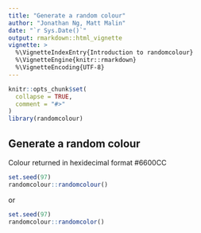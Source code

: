 ```yaml
---
title: "Generate a random colour"
author: "Jonathan Ng, Matt Malin"
date: "`r Sys.Date()`"
output: rmarkdown::html_vignette
vignette: >
  %\VignetteIndexEntry{Introduction to randomcolour}
  %\VignetteEngine{knitr::rmarkdown}
  %\VignetteEncoding{UTF-8}
---
```


```r
knitr::opts_chunk$set(
  collapse = TRUE,
  comment = "#>"
)
library(randomcolour)
```

## Generate a random colour

Colour returned in hexidecimal format #6600CC

```r
set.seed(97)
randomcolour::randomcolour()
```

or

```r
set.seed(97)
randomcolour::randomcolor()
```

